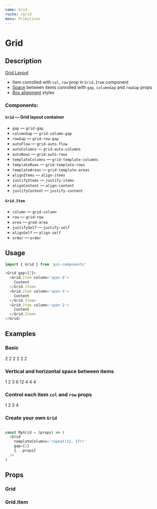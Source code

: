 ```yaml
---
name: Grid
route: /grid
menu: Primitives
---
```




# Grid

## Description

[Grid Layout](https://developer.mozilla.org/en-US/docs/Web/CSS/CSS_Grid_Layout)

- Item conrolled with `col`, `row` prop in `Grid.Item` component
- [Space](https://github.com/exah/pss/blob/master/docs/api.md#space) between items conrolled with `gap`, `columnGap` and `rowGap` props
- [Box alignment](https://rachelandrew.co.uk/css/cheatsheets/box-alignment) styles


### Components:

#### `Grid` — Grid layout container

- `gap` — `grid-gap`
- `columnGap` — `grid-column-gap`
- `rowGap` — `grid-row-gap`
- `autoFlow` — `grid-auto-flow`
- `autoColumns` — `grid-auto-columns`
- `autoRows` — `grid-auto-rows`
- `templateColumns` — `grid-template-columns`
- `templateRows` — `grid-template-rows`
- `templateAreas` — `grid-template-areas`
- `alignItems` — `align-items`
- `justifyItems` — `justify-items`
- `alignContent` — `align-content`
- `justifyContent` — `justify-content`


#### `Grid.Item`

- `column` — `grid-column`
- `row` — `grid-row`
- `area` — `grod-area`
- `justifySelf` — `justify-self`
- `alignSelf` — `align-self`
- `order` — `order`


## Usage

```js
import { Grid } from 'pss-components'
```

```js
<Grid gap={2}>
  <Grid.Item column='span 6'>
    Content
  </Grid.Item>
  <Grid.Item column='span 4'>
    Content
  </Grid.Item>
  <Grid.Item column='span 2'>
    Content
  </Grid.Item>
</Grid>
```


## Examples

### Basic

<Playground>
  <Grid templateColumns='repeat(12, 1fr)' columnGap={1}>
    <Grid.Item column='span 2' p={1} outline='1px solid'>
        2
    </Grid.Item>
    <Grid.Item column='span 2' p={1} outline='1px solid'>
        2
    </Grid.Item>
    <Grid.Item column='span 2' p={1} outline='1px solid'>
        2
    </Grid.Item>
    <Grid.Item column='span 2' p={1} outline='1px solid'>
        2
    </Grid.Item>
    <Grid.Item column='span 2' p={1} outline='1px solid'>
        2
    </Grid.Item>
    <Grid.Item column='span 2' p={1} outline='1px solid'>
        2
    </Grid.Item>
  </Grid>
</Playground>

### Vertical and horizontal space between items

<Playground>
  <Grid templateColumns='repeat(12, 1fr)' gap={1}>
    <Grid.Item column='span 1' p={1} outline='1px solid'>
        1
    </Grid.Item>
    <Grid.Item column='span 2' p={1} outline='1px solid'>
        2
    </Grid.Item>
    <Grid.Item column='span 3' p={1} outline='1px solid'>
        3
    </Grid.Item>
    <Grid.Item column='span 6' p={1} outline='1px solid'>
        6
    </Grid.Item>
    <Grid.Item column='span 12' p={1} outline='1px solid'>
        12
    </Grid.Item>
    <Grid.Item column='span 4' p={1} outline='1px solid'>
        4
    </Grid.Item>
    <Grid.Item column='span 4' p={1} outline='1px solid'>
        4
    </Grid.Item>
    <Grid.Item column='span 4' p={1} outline='1px solid'>
        4
    </Grid.Item>
  </Grid>
</Playground>

### Control each item `col` and `row` props

<Playground>
  <Grid templateColumns='repeat(12, 1fr)' gap={1}>
    <Grid.Item row='1' column='1 / span 3' p={1} outline='1px solid'>
        1
    </Grid.Item>
    <Grid.Item row='2' column='4 / span 3' p={1} outline='1px solid'>
        2
    </Grid.Item>
    <Grid.Item row='3' column='7 / span 3' p={1} outline='1px solid'>
        3
    </Grid.Item>
    <Grid.Item row='4' column='10 / span 3' p={1} outline='1px solid'>
        4
    </Grid.Item>
  </Grid>
</Playground>


### Create your own `Grid`

```js

const MyGrid = (props) => (
  <Grid
    templateColumns='repeat(12, 1fr)'
    gap={1}
    {...props}
  />
)

```

## Props

### Grid

<PropsTable of={Grid} />

### Grid.Item

<PropsTable of={Grid.Item} />
